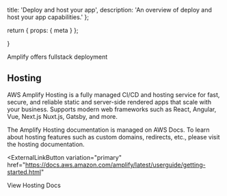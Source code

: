   title: 'Deploy and host your app',
  description: 'An overview of deploy and host your app capabilities.'
};

  return {
    props: {
      meta
    }
  };

}

Amplify offers fullstack deployment

## Hosting

AWS Amplify Hosting is a fully managed CI/CD and hosting service for fast, secure, and reliable static and server-side rendered apps that scale with your business. Supports modern web frameworks such as React, Angular, Vue, Next.js Nuxt.js, Gatsby, and more.

The Amplify Hosting documentation is managed on AWS Docs. To learn about hosting features such as custom domains, redirects, etc., please visit the hosting documentation.

<ExternalLinkButton
  variation="primary"
  href="https://docs.aws.amazon.com/amplify/latest/userguide/getting-started.html"
>
  View Hosting Docs
</ExternalLinkButton>
